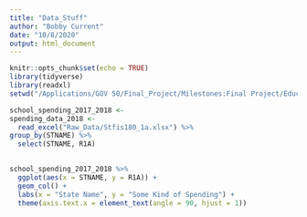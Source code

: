 ```yaml
---
title: "Data_Stuff"
author: "Bobby Current"
date: "10/8/2020"
output: html_document
---
```


```r
knitr::opts_chunk$set(echo = TRUE)
library(tidyverse)
library(readxl)
setwd("/Applications/GOV 50/Final_Project/Milestones:Final Project/Education_and_Politics_Final_Project/shiny-app")
```

```r
school_spending_2017_2018 <-
spending_data_2018 <-
  read_excel("Raw_Data/Stfis180_1a.xlsx") %>%
group_by(STNAME) %>%
  select(STNAME, R1A)
  

school_spending_2017_2018 %>%
  ggplot(aes(x = STNAME, y = R1A)) +
  geom_col() +
  labs(x = "State Name", y = "Some Kind of Spending") +
  theme(axis.text.x = element_text(angle = 90, hjust = 1))



  
```

